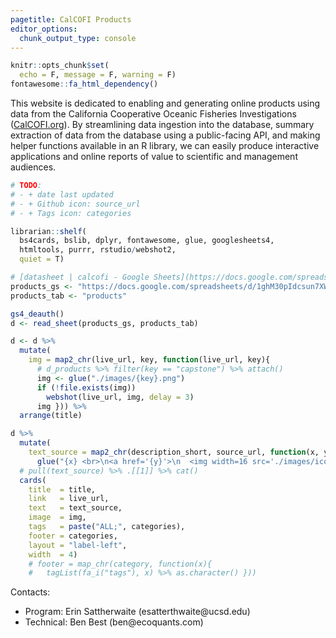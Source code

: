 ```yaml
---
pagetitle: CalCOFI Products
editor_options:
  chunk_output_type: console
---
```


```r
knitr::opts_chunk$set(
  echo = F, message = F, warning = F)
fontawesome::fa_html_dependency()
```

<!-- Google tag (gtag.js) -->
<script async src="https://www.googletagmanager.com/gtag/js?id=G-0HVK8TDMCF"></script>
<script>
  window.dataLayer = window.dataLayer || [];
  function gtag(){dataLayer.push(arguments);}
  gtag('js', new Date());

  gtag('config', 'G-0HVK8TDMCF');
</script>

This website is dedicated to enabling and generating online products using data from the California Cooperative Oceanic Fisheries Investigations ([CalCOFI.org](https://CalCOFI.org)). By streamlining data ingestion into the database, summary extraction of data from the database using a public-facing API, and making helper functions available in an R library, we can easily produce interactive applications and online reports of value to scientific and management audiences.

```r
# TODO: 
# - + date last updated
# - + Github icon: source_url
# - + Tags icon: categories

librarian::shelf(
  bs4cards, bslib, dplyr, fontawesome, glue, googlesheets4, 
  htmltools, purrr, rstudio/webshot2,
  quiet = T)

# [datasheet | calcofi - Google Sheets](https://docs.google.com/spreadsheets/d/1ghM30pIdcsun7XWzLRKh4EilUplN60YdHayfiilPFwE/edit?pli=1#gid=600242061)
products_gs <- "https://docs.google.com/spreadsheets/d/1ghM30pIdcsun7XWzLRKh4EilUplN60YdHayfiilPFwE/edit"
products_tab <- "products"

gs4_deauth()
d <- read_sheet(products_gs, products_tab)

d <- d %>% 
  mutate(
    img = map2_chr(live_url, key, function(live_url, key){
      # d_products %>% filter(key == "capstone") %>% attach()
      img <- glue("./images/{key}.png")
      if (!file.exists(img))
        webshot(live_url, img, delay = 3)
      img })) %>% 
  arrange(title) 

d %>% 
  mutate(
    text_source = map2_chr(description_short, source_url, function(x, y){
      glue("{x} <br>\n<a href='{y}'>\n  <img width=16 src='./images/icon_github.svg'> code</a>") } )) %>% 
  # pull(text_source) %>% .[[1]] %>% cat()
  cards(
    title  = title,
    link   = live_url,
    text   = text_source,
    image  = img,
    tags   = paste("ALL;", categories),
    footer = categories,
    layout = "label-left",
    width  = 4)
    # footer = map_chr(category, function(x){
    #   tagList(fa_i("tags"), x) %>% as.character() }))
```

Contacts: 

- Program: Erin Sattherwaite (esatterthwaite@ucsd.edu)
- Technical: Ben Best (ben@ecoquants.com)

<script>
$('.card-text').each(function() { 
  var x=$(this).text(); 
  $(this).html(x);
});
</script>
